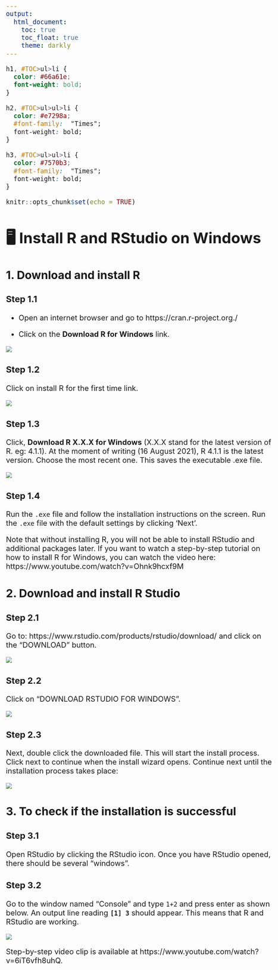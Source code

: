 ```yaml
---
output: 
  html_document:
    toc: true
    toc_float: true 
    theme: darkly
---
```




<style type="text/css">
  body{
  font-size: 15pt;
}
</style>

```css
h1, #TOC>ul>li {
  color: #66a61e;
  font-weight: bold;
}

h2, #TOC>ul>ul>li {
  color: #e7298a;
  #font-family:  "Times";
  font-weight: bold;
}

h3, #TOC>ul>ul>li {
  color: #7570b3;
  #font-family:  "Times";
  font-weight: bold;
}
```

```r
knitr::opts_chunk$set(echo = TRUE)
```

# 🖥️  Install R and RStudio on Windows

## 1. Download and install R

### Step 1.1

- Open an internet browser and go to https://cran.r-project.org./

- Click on the **Download R for Windows** link.

![](install/i1.png)



### Step 1.2

Click on install R for the first time link.

![](install/i2.png)

### Step 1.3

Click, **Download R X.X.X for Windows** (X.X.X stand for the latest version of R. eg: 4.1.1). At the moment of writing (16 August 2021), R 4.1.1 is the latest version. Choose the most recent one. This saves the executable .exe file.

![](install/i3.png)



### Step 1.4

Run the `.exe` file and follow the installation instructions on the screen. Run the `.exe` file with the default settings by clicking 'Next'. 

Note that without	installing R,	you	will	not	be	able	to	install RStudio and additional packages	later. If you want to watch a step-by-step tutorial on how to install R for Windows, you can watch the video here: https://www.youtube.com/watch?v=Ohnk9hcxf9M

## 2. Download and install R Studio

### Step 2.1

Go to: https://www.rstudio.com/products/rstudio/download/ and click	on	the	“DOWNLOAD”	button.

![](install/r1.png)



### Step 2.2

Click	on	“DOWNLOAD RSTUDIO FOR WINDOWS”.

![](install/r2.png)


### Step 2.3

Next, double click the downloaded file. This will start the install process.  Click next to continue when the install wizard opens. Continue next until the installation process takes place:


![](install/finish.png)

## 3. To check if the installation is successful

### Step 3.1

Open	RStudio by clicking the RStudio icon. Once you have RStudio opened, there should be several “windows”.

### Step 3.2

Go to the window named “Console” and type `1+2` and press enter as shown below. An	output line	reading	**`[1] 3`** should	appear.	This	means	that	R	and	RStudio	are	working.


![](install/console.png)

Step-by-step video clip is available at https://www.youtube.com/watch?v=6iT6vfh8uhQ. 